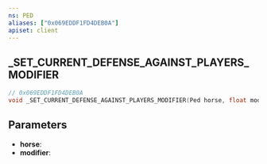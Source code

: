 ```yaml
---
ns: PED
aliases: ["0x069EDDF1FD4DEB0A"]
apiset: client
---
```

## _SET_CURRENT_DEFENSE_AGAINST_PLAYERS_MODIFIER

```c
// 0x069EDDF1FD4DEB0A
void _SET_CURRENT_DEFENSE_AGAINST_PLAYERS_MODIFIER(Ped horse, float modifier);
```


## Parameters
* **horse**:
* **modifier**: